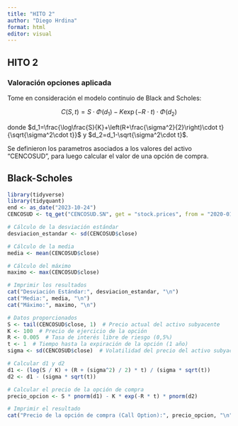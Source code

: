 ```yaml
---
title: "HITO 2"
author: "Diego Hrdina"
format: html
editor: visual
---
```


## HITO 2

### Valoración opciones aplicada

Tome en consideración el modelo continuio de Black and Scholes:

$$C(S,t)=S\cdot\Phi(d_1)-K\exp(-R\cdot t)\cdot\Phi(d_2)$$

donde $d_1=\frac{\log\frac{S}{K}+\left(R+\frac{\sigma^2}{2}\right)\cdot t}{\sqrt{\sigma^2\cdot t}}$ y $d_2=d_1-\sqrt{\sigma^2\cdot t}$.

Se definieron los parametros asociados a los valores del activo "CENCOSUD", para luego calcular el valor de una opción de compra.

## Black-Scholes

```r
library(tidyverse)
library(tidyquant)  
end <- as_date("2023-10-24")
CENCOSUD <- tq_get("CENCOSUD.SN", get = "stock.prices", from = "2020-01-01", to = end)

```

```r
# Cálculo de la desviación estándar
desviacion_estandar <- sd(CENCOSUD$close)

# Cálculo de la media
media <- mean(CENCOSUD$close)

# Cálculo del máximo
maximo <- max(CENCOSUD$close)

# Imprimir los resultados
cat("Desviación Estándar:", desviacion_estandar, "\n")
cat("Media:", media, "\n")
cat("Máximo:", maximo, "\n")

```

```r
# Datos proporcionados
S <- tail(CENCOSUD$close, 1)  # Precio actual del activo subyacente
K <- 100  # Precio de ejercicio de la opción
R <- 0.005  # Tasa de interés libre de riesgo (0,5%)
t <- 1  # Tiempo hasta la expiración de la opción (1 año)
sigma <- sd(CENCOSUD$close)  # Volatilidad del precio del activo subyacente (usamos la desviación estándar)

# Calcular d1 y d2
d1 <- (log(S / K) + (R + (sigma^2) / 2) * t) / (sigma * sqrt(t))
d2 <- d1 - (sigma * sqrt(t))

# Calcular el precio de la opción de compra
precio_opcion <- S * pnorm(d1) - K * exp(-R * t) * pnorm(d2)

# Imprimir el resultado
cat("Precio de la opción de compra (Call Option):", precio_opcion, "\n")


```
